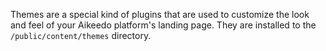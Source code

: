 Themes are a special kind of plugins that are used to customize the look and feel of your Aikeedo platform's landing page. They are installed to the `/public/content/themes` directory.



